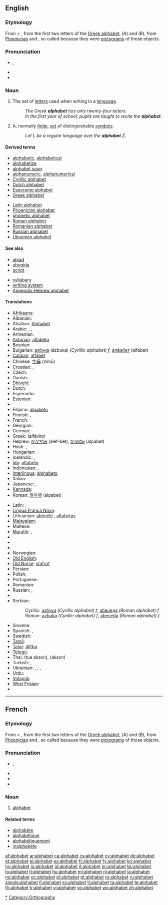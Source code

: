 {{wikipedia}}
{{also|Alphabet}}
==English==

===Etymology===
From {{etyl|LL.}} {{term|alphabetum|alphabētum|lang=la}} < {{etyl|grc}} {{term|sc=polytonic|ἀλφάβητος|tr=alphabētos|lang=grc}}, from the first two letters of the [[Greek alphabet]], {{term|alpha}} (Α) and {{term|beta}} (Β), from [[Phoenician]] {{term|aleph}} {{term|sc=Phnx|𐤀||ox|lang=phn}} and {{term|beth}} {{term|sc=Phnx|𐤁||house|lang=phn}}, so called because they were [[pictogram]]s of those objects.

===Pronunciation===
* {{IPA|/ˈæl.fəˌbɛt/}}, {{SAMPA|/"{lf@%bEt/}}
* {{audio|en-us-alphabet.ogg|Audio (US)}}
* {{hyphenation|al|pha|bet}}

===Noun===
{{en-noun}}

# The set of [[letter]]s used when writing in a [[language]].
#: ''The Greek '''alphabet''' has only twenty-four letters.''
#: ''In the first year of school, pupils are taught to recite the '''alphabet'''.''
# {{computer science}} A, normally [[finite]], [[set]] of distinguishable [[symbol]]s.
#: ''Let <math>L</math> be a regular language over the '''alphabet''' <math>\Sigma</math>''.

====Derived terms====
{{top2}}
* [[alphabetic]], [[alphabetical]]
* [[alphabetize]]
* [[alphabet soup]]
* [[alphanumeric]], [[alphanumerical]]
* [[Cyrillic alphabet]]
* [[Dutch alphabet]]
* [[Esperanto alphabet]]
* [[Greek alphabet]]
{{mid2}}
* [[Latin alphabet]]
* [[Phoenician alphabet]]
* [[phonetic alphabet]]
* [[Roman alphabet]]
* [[Romanian alphabet]]
* [[Russian alphabet]]
* [[Ukrainian alphabet]]
{{bottom}}

====See also====
{{top2}}
* [[abjad]]
* [[abugida]]
* [[script]]
{{mid2}}
* [[syllabary]]
* [[writing system]]
* [[Appendix:Hebrew alphabet]]
{{bottom}}

====Translations====
{{trans-top|an ordered set of letters used in a language}}
* [[Afrikaans]]: {{t+|af|alfabet|xs=Afrikaans}}
* Albanian: {{t+|sq|alfabet|xs=Albanian}}
* Alsatian: [[Alphabet]]
* Arabic: {{Arab|[[حروف الهجاء|حُرُوفُ الهِجَاء]]}} {{IPAchar|(ħurúːf al-hijáː’)}}, {{Arab|[[ابجد|أبْجَد]]}} {{IPAchar|(’ábʤad)}}, {{Arab|[[الألفباء|الألِفْبَاء]]}} {{IPAchar|(al-’alifbáː’)}}
* Armenian: {{t+|hy|այբուբեն|tr=aybuben}}
* [[Asturian]]: [[alfabetu]] {{m}}
* Bosnian: {{t+|bs|abeceda|f}}
* Bulgarian: [[азбука]] (ázbuka) ''(Cyrillic alphabet) f'', [[алфабет]] (alfabet)
* [[Catalan]]: [[alfabet]] {{m}}
* Chinese: [[字母]] (zìmǔ)
* Croatian: {{t+|hr|abeceda|f|alt=abecéda}}, {{t-|hr|alfabet|m|alt=alfàbēt}}
* Czech: {{t+|cs|abeceda|f}}
* Danish: {{t-|da|alfabet}}
* [[Dhivehi]]: {{t|dv|އަލިފުބާ|sc=Thaa|xs=Dhivehi}}
* Dutch: {{t+|nl|alfabet}}
* Esperanto: {{t+|eo|alfabeto|xs=Esperanto}}
* Estonian: {{t+|et|tähestik}}
* {{trreq|Faroese}}
* Filipino: [[alpabeto]]
* Finnish: {{t+|fi|aakkoset|p}}, {{t+|fi|aakkosto}}
* French: {{t+|fr|alphabet|m}}
* Georgian: {{t-|ka|ანბანი|tr=anbani|sc=Geor|xs=Georgian}}
* German: {{t+|de|Alphabet|n}}
* Greek: {{t+|el|αλφάβητο|n}} (alfávito)
* Hebrew: [[אלף־בית]] (alef-bét), [[אלפבית]] (alpabet)
* Hindi: {{t+|hi|वर्णमाला|g=f|xs=Hindi}},  {{t-|hi|मूलाक्षर|xs=Hindi}}
* Hungarian: {{t+|hu|ábécé}}
* Icelandic: {{t+|is|stafróf|n}}, {{t-|is|rittáknakerfi|n}}
* [[Ido]]: [[alfabeto]]
* Indonesian: {{t+|id|abjad|xs=Indonesian}}, {{t+|id|alfabet|xs=Indonesian}}
* [[Interlingua]]: [[alphabeto]]
* Italian: {{t+|it|alfabeto|m}}
* Japanese: {{t+|ja|アルファベット|tr=arufabetto}}, {{t+|ja|文字|tr=moji}}
* [[Kannada]]: {{t|kn|ಅಕ್ಷರಮಾಲೆ|sc=Knda|xs=Kannada}}
* Korean: [[알파벳]] (alpabet)
{{trans-mid}}
* Latin: {{t+|la|alphabetum|n}}, {{t+|la|abecedarium|n|alt=abecedārium}}
* [[Lingua Franca Nova]]: {{tø|lfn|alfabeta}}
* Lithuanian: [[abėcėlė]] {{f}}, [[alfabetas]] {{m}}
* [[Malayalam]]: {{t|ml|അക്ഷരമാല|sc=Mlym|xs=Malayalam}}
* Maltese: {{t-|mt|alfabet|xs=Maltese}}
* [[Marathi]]: {{t-|mr|मुळाक्षरे|sc=Deva|xs=Marathi}},  {{t-|mr|वर्णमाला|sc=Deva|xs=Marathi}}
* {{trreq|Middle Dutch}}
* {{trreq|Middle English}}
* {{trreq|Nepali}}
* Norwegian: {{t+|no|alfabet|n}}
* [[Old English]]: {{t-|ang|stæfrof|xs=Old English}}
* [[Old Norse]]: [[stafrof]]
* Persian: {{t+|fa|الفبا|tr=alefbâ|xs=Persian}}
* Polish: {{t+|pl|alfabet|m}}
* Portuguese: {{t+|pt|alfabeto|m}}
* Romanian: {{t+|ro|alfabet|n}}
* Russian: {{t+|ru|алфавит|m|tr=alfavít}}, {{t+|ru|азбука|f|tr=ázbuka}}
* {{trreq|Sanskrit}}
* Serbian:
*: Cyrillic: [[азбука]] ''(Cyrillic alphabet) f'', [[абецеда]] ''(Roman alphabet) f''
*: Roman: [[azbuka]] ''(Cyrillic alphabet) f'', [[abeceda]] ''(Roman alphabet) f''
* Slovene: {{t+|sl|abeceda|f}}
* Spanish: {{t+|es|alfabeto|m}}, {{t+|es|abecedario|m}}
* Swedish: {{t+|sv|alfabet|n}}
* [[Tamil]]: {{t-|ta|அகரவரிசை|xs=Tamil}}
* [[Tatar]]: [[älifba]]
* [[Telugu]]: {{t|te|అక్షరమాల|tr=aksharamaala}}
* Thai: {{Thai|[[ตัวอักษร]]}} (tua akson), {{Thai|[[อักษร]]}} (akson)
* Turkish: {{t|tr|alfabe}},  {{t+|tr|abece}}
* Ukrainian: {{t+|uk|абетка|f|tr=abétka|xs=Ukrainian}}, {{t+|uk|алфавіт|m|tr=alfávít|xs=Ukrainian}}, {{t+|uk|азбука|f|tr=azbúka|xs=Ukrainian}}, {{t-|uk|альфабет|m|tr=al’fabét|xs=Ukrainian}}
* Urdu: {{t|ur|حروف تہجی|xs=Urdu}}
* [[Volapük]]: {{t+|vo|lafab|xs=Volapük}}
* [[West Frisian]]: {{t+|fy|alfabet|n|xs=West Frisian}}
* {{trreq|Yiddish}}
{{trans-bottom}}

[[Category:Alphabets|*]]
[[Category:Orthography]]

----

==French==

===Etymology===
From {{etyl|LL.|fr}} {{term|alphabetum|alphabētum|lang=la}} < {{etyl|grc|fr}} {{term|sc=polytonic|ἀλφάβητος|tr=alphabētos|lang=grc}}, from the first two letters of the [[Greek alphabet]], {{term|alpha}} (Α) and {{term|beta}} (Β), from [[Phoenician]] {{term|aleph}} {{term|sc=Phnx|𐤀||ox|lang=phn}} and {{term|beth}} {{term|sc=Phnx|𐤁||house|lang=phn}}, so called because they were [[pictogram]]s of those objects.

===Pronunciation===
* {{IPA|/al.fa.bɛ/|lang=fr}}, {{X-SAMPA|/al.fa.bE/}}
* {{audio|Fr-alphabet.ogg|Audio}}
* {{rhymes|ɛ|lang=fr}}
* {{homophones|alphabets|lang=fr}}

===Noun===
{{fr-noun|m}}

# [[#English|alphabet]]

====Related terms====
* [[alphabète]]
* [[alphabétique]]
* [[alphabétiquement]]
* [[inalphabète]]

[[af:alphabet]]
[[ar:alphabet]]
[[ca:alphabet]]
[[cs:alphabet]]
[[cy:alphabet]]
[[de:alphabet]]
[[et:alphabet]]
[[el:alphabet]]
[[es:alphabet]]
[[fr:alphabet]]
[[fy:alphabet]]
[[ko:alphabet]]
[[hy:alphabet]]
[[io:alphabet]]
[[id:alphabet]]
[[it:alphabet]]
[[kn:alphabet]]
[[kk:alphabet]]
[[lo:alphabet]]
[[lt:alphabet]]
[[hu:alphabet]]
[[ml:alphabet]]
[[nl:alphabet]]
[[ja:alphabet]]
[[no:alphabet]]
[[oc:alphabet]]
[[pl:alphabet]]
[[pt:alphabet]]
[[ro:alphabet]]
[[ru:alphabet]]
[[simple:alphabet]]
[[fi:alphabet]]
[[sv:alphabet]]
[[tl:alphabet]]
[[ta:alphabet]]
[[te:alphabet]]
[[th:alphabet]]
[[tr:alphabet]]
[[vi:alphabet]]
[[vo:alphabet]]
[[wo:alphabet]]
[[zh:alphabet]]